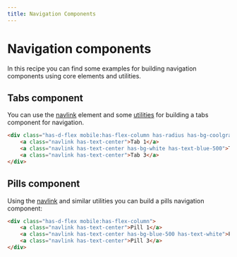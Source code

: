 ```yaml
---
title: Navigation Components
--- 
```


# Navigation components

In this recipe you can find some examples for building navigation components using core elements and utilities.

## Tabs component

You can use the [navlink](/elements/navlink) element and some [utilities](/presets/utilities) for building a tabs component for navigation.

```html live=true
<div class="has-d-flex mobile:has-flex-column has-radius has-bg-coolgray-200 has-p-4 has-mb-4">
    <a class="navlink has-text-center">Tab 1</a>
    <a class="navlink has-text-center has-bg-white has-text-blue-500">Tab 2</a>
    <a class="navlink has-text-center">Tab 3</a>
</div>
```

## Pills component

Using the [navlink](/elements/navlink) and similar utilities you can build a pills navigation component:

```html live=true
<div class="has-d-flex mobile:has-flex-column">
    <a class="navlink has-text-center">Pill 1</a>
    <a class="navlink has-text-center has-bg-blue-500 has-text-white">Pill 2</a>
    <a class="navlink has-text-center">Pill 3</a>
</div>
```
